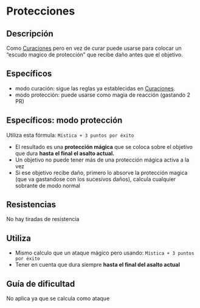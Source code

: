 # Protecciones

## Descripción

Como [Curaciones](/docs/list-hexagons/e18) pero en vez de curar puede usarse para colocar un “escudo magico de protección” que recibe daño antes que el objetivo.

## Específicos

- modo curación: sigue las reglas ya establecidas en [Curaciones](/docs/list-hexagons/e18).
- modo protección: puede usarse como magia de reacción (gastando 2 PR)

## Específicos: modo protección

Utiliza esta fórmula: `Mística + 3 puntos por éxito`

- El resultado es una **protección mágica** que se coloca sobre el objetivo que dura **hasta el final el asalto actual.** 
- Un objetivo no puede tener más de una protección mágica activa a la vez 
- Si ese objetivo recibe daño, primero lo absorve la protección magica (que va gastandose con los sucesivos daños), calcula cualquier sobrante de modo normal

## Resistencias

No hay tiradas de resistencia

## Utiliza

- Mismo calculo que un ataque mágico pero usando: `Mística + 3 puntos por éxito`
- Tener en cuenta que dura siempre **hasta el final del asalto actual**

## Guía de dificultad

No aplica ya que se calcula como ataque
